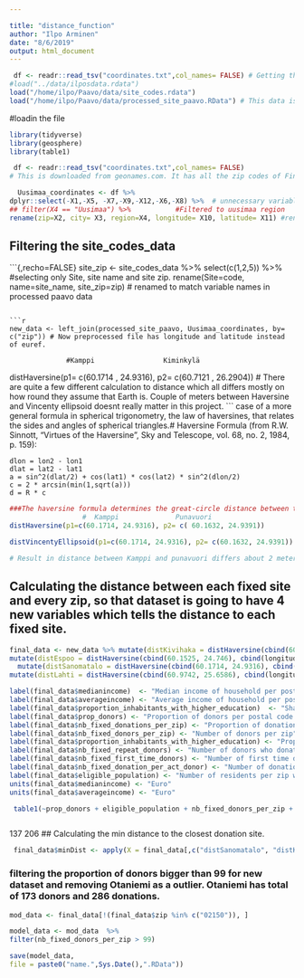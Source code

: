 ```yaml
---

title: "distance_function"
author: "Ilpo Arminen"
date: "8/6/2019"
output: html_document
---
```



```r
 df <- readr::read_tsv("coordinates.txt",col_names= FALSE) # Getting the coordinates from geonames.org, because Geosphere package do not work with eurefin coordinates. 
#load("../data/ilposdata.rdata")
load("/home/ilpo/Paavo/data/site_codes.rdata")
load("/home/ilpo/Paavo/data/processed_site_paavo.RData") # This data is filtered by site 
```
#loadin the file 



```r
library(tidyverse)
library(geosphere)
library(table1)
```

```r
 df <- readr::read_tsv("coordinates.txt",col_names= FALSE)
# This is downloaded from geonames.com. It has all the zip codes of Finland with longitude and latitude. 

  Uusimaa_coordinates <- df %>% 
dplyr::select(-X1,-X5, -X7,-X9,-X12,-X6,-X8) %>%  # unnecessary variables
## filter(X4 == "Uusimaa") %>%           #Filtered to uusimaa region
rename(zip=X2, city= X3, region=X4, longitude= X10, latitude= X11) #renaming the variables 

```


## Filtering the site_codes_data

```{,recho=FALSE}
site_zip <- site_codes_data %>% 
select(c(1,2,5)) %>% #selecting only Site, site name and site zip. 
rename(Site=code, name=site_name, site_zip=zip)   # renamed to match variable names in processed paavo data 



```

```r


new_data <- left_join(processed_site_paavo, Uusimaa_coordinates, by= c("zip")) # Now preprocessed file has longitude and latitude instead of euref. 

```


                  #Kamppi                 Kiminkylä
distHaversine(p1= c(60.1714 , 24.9316), p2= c(60.7121 , 26.2904)) # There are quite a few different calculation to distance which all differs mostly on how round they assume that Earth is.  Couple of meters between Haversine and Vincenty ellipsoid doesnt really matter in this project. 
``` case of a more general formula in spherical trigonometry, the law of haversines, that relates the sides and angles of spherical triangles.# Haversine Formula (from R.W. Sinnott, "Virtues of the Haversine", Sky and Telescope, vol. 68, no. 2, 1984, p. 159):

    dlon = lon2 - lon1
    dlat = lat2 - lat1
    a = sin^2(dlat/2) + cos(lat1) * cos(lat2) * sin^2(dlon/2)
    c = 2 * arcsin(min(1,sqrt(a)))
    d = R * c
    
    
```r

###The haversine formula determines the great-circle distance between two points on a sphere given their longitudes and latitudes. VincentyEllipsoid differs on on Haversine on taking more exact picture on how round or ellipsoid the earth sphere is. 
                  #  Kamppi              Punavuori
distHaversine(p1=c(60.1714, 24.9316), p2= c( 60.1632, 24.9391))

distVincentyEllipsoid(p1=c(60.1714, 24.9316), p2= c(60.1632, 24.9391))

# Result in distance between Kamppi and punavuori differs about 2 meters, so its not gonna make a lot of bias on which to choose. 
```
## Calculating the distance between each fixed site and every zip, so that dataset is going to have 4 new variables which tells the distance to each fixed site.     

```r
final_data <- new_data %>% mutate(distKivihaka = distHaversine(cbind(60.2106, 24.9035), cbind(longitude,latitude))) %>% 
mutate(distEspoo = distHaversine(cbind(60.1525, 24.746), cbind(longitude,latitude))) %>% 
  mutate(distSanomatalo = distHaversine(cbind(60.1714, 24.9316), cbind(longitude,latitude))) %>% 
mutate(distLahti = distHaversine(cbind(60.9742, 25.6586), cbind(longitude,latitude)))
```



```r

label(final_data$medianincome)  <- "Median income of household per postal code"
label(final_data$averageincome) <- "Average income of household per postal code"
label(final_data$proportion_inhabitants_with_higher_education)  <- "Share of inhabitants with higher education per postal code"
label(final_data$prop_donors) <- "Proportion of donors per postal code "
label(final_data$nb_fixed_donations_per_zip) <- "Proportion of donations per postal code"
label(final_data$nb_fixed_donors_per_zip) <- "Number of donors per zip"
label(final_data$proportion_inhabitants_with_higher_education) <- "Proportion_inhabitants_with_higher_education"
label(final_data$nb_fixed_repeat_donors) <- "Number of donors who donated more than once per zip"
label(final_data$nb_fixed_first_time_donors) <- "Number of first time donors per zip"
label(final_data$nb_fixed_donation_per_act_donor) <- "Number of donations divided by numbers of donor per zip"
label(final_data$eligible_population) <- "Number of residents per zip who is suitable for donating blood"
units(final_data$medianincome) <- "Euro"
units(final_data$averageincome) <- "Euro" 

 table1(~prop_donors + eligible_population + nb_fixed_donors_per_zip + nb_fixed_donations_per_zip + nb_fixed_donors_per_zip + medianincome + averageincome + proportion_inhabitants_with_higher_education + proportion_inhabitants_with_higher_education + prop_repeat_donors + prop_new_donors + prop_donors + nb_fixed_donation_per_act_donor,data = final_data, overall = "Total", topclass="Rtable1-grid Rtable1-center")



``` 
137 206
## Calculating the min distance to the closest donation site. 

```r
 final_data$minDist <- apply(X = final_data[,c("distSanomatalo", "distKivihaka", "distEspoo", "distLahti")],FUN = min,MARGIN = 1,na.rm=TRUE)

```

### filtering the proportion of donors bigger than 99 for new dataset and removing Otaniemi as a outlier. Otaniemi has total of 173 donors and 286 donations. 
```r

mod_data <- final_data[!(final_data$zip %in% c("02150")), ]

model_data <- mod_data  %>% 
filter(nb_fixed_donors_per_zip > 99)

```

```r
save(model_data,
file = paste0("name.",Sys.Date(),".RData"))
```

